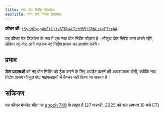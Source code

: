 ```yaml
---
title: नया वोट निर्देश डिफ़ॉल्ट
seoTitle: नया वोट निर्देश डिफ़ॉल्ट
---
```


**फीचर की**:
[`tSynMCspg4xFiCj1v3TDb4c7crMR5tSBhLz4sF7rrNA`](https://explorer.solana.com/address/tSynMCspg4xFiCj1v3TDb4c7crMR5tSBhLz4sF7rrNA)

यह फीचर गेट डिफ़ॉल्ट के रूप में एक नया वोट निर्देश जोड़ता है। मौजूदा वोट निर्देश
काम करते रहेंगे, लेकिन नए वोट आगे चलकर नए निर्देश प्रारूप का उपयोग करेंगे।

## प्रभाव

**डेटा प्रदाताओं** को नए वोट निर्देश को ट्रैक करने के लिए अपडेट करने की आवश्यकता
होगी, क्योंकि नया निर्देश प्रारूप मौजूदा वोट पाइपलाइनों में कैप्चर नहीं किया जा
सकता है।

## सक्रियण

यह फीचर मेननेट बीटा पर [epoch 749](https://explorer.solana.com/epoch/748) से
लाइव है (27 फरवरी, 2025 को रात लगभग 10 बजे ET)

